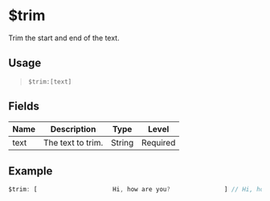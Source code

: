 # $trim
Trim the start and end of the text.

## Usage
> `$trim:[text]`

## Fields
| Name    | Description           | Type   | Level    |
| ------- | --------------------- | ------ | -------- |
| text    | The text to trim.     | String | Required |

## Example
```js
$trim: [                     Hi, how are you?               ] // Hi, how are you?
```